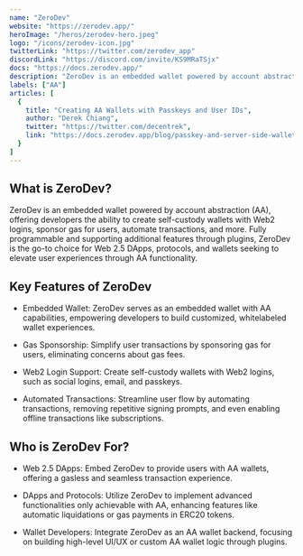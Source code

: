 ---
name: "ZeroDev"
website: "https://zerodev.app/"
heroImage: "/heros/zerodev-hero.jpeg"  
logo: "/icons/zerodev-icon.jpg"      
twitterLink: "https://twitter.com/zerodev_app"
discordLink: "https://discord.com/invite/KS9MRaTSjx"
docs: "https://docs.zerodev.app/"       
description: "ZeroDev is an embedded wallet powered by account abstraction (AA), allowing developers to create self-custody wallets with Web2 logins, sponsor gas for users, automate transactions, and more."
labels: ["AA"]
articles: [
  {
    title: "Creating AA Wallets with Passkeys and User IDs",
    author: "Derek Chiang",
    twitter: "https://twitter.com/decentrek",
    link: "https://docs.zerodev.app/blog/passkey-and-server-side-wallets"
  }
]
---

## What is ZeroDev?

ZeroDev is an embedded wallet powered by account abstraction (AA), offering developers the ability to create self-custody wallets with Web2 logins, sponsor gas for users, automate transactions, and more. Fully programmable and supporting additional features through plugins, ZeroDev is the go-to choice for Web 2.5 DApps, protocols, and wallets seeking to elevate user experiences through AA functionality.

## Key Features of ZeroDev

- Embedded Wallet: ZeroDev serves as an embedded wallet with AA capabilities, empowering developers to build customized, whitelabeled wallet experiences.
  
- Gas Sponsorship: Simplify user transactions by sponsoring gas for users, eliminating concerns about gas fees.
  
- Web2 Login Support: Create self-custody wallets with Web2 logins, such as social logins, email, and passkeys.
  
- Automated Transactions: Streamline user flow by automating transactions, removing repetitive signing prompts, and even enabling offline transactions like subscriptions.

## Who is ZeroDev For?

- Web 2.5 DApps: Embed ZeroDev to provide users with AA wallets, offering a gasless and seamless transaction experience.
  
- DApps and Protocols: Utilize ZeroDev to implement advanced functionalities only achievable with AA, enhancing features like automatic liquidations or gas payments in ERC20 tokens.
  
- Wallet Developers: Integrate ZeroDev as an AA wallet backend, focusing on building high-level UI/UX or custom AA wallet logic through plugins.

